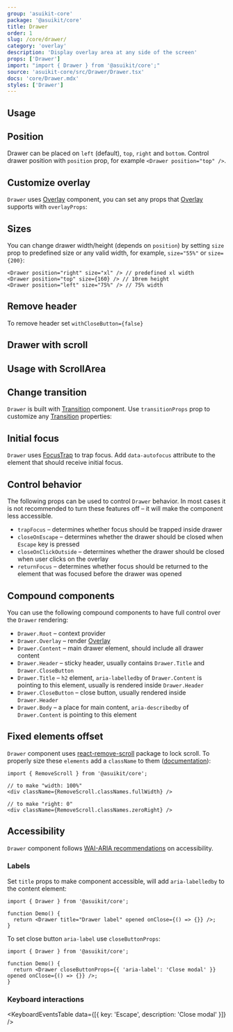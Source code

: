 ```yaml
---
group: 'asuikit-core'
package: '@asuikit/core'
title: Drawer
order: 1
slug: /core/drawer/
category: 'overlay'
description: 'Display overlay area at any side of the screen'
props: ['Drawer']
import: "import { Drawer } from '@asuikit/core';"
source: 'asuikit-core/src/Drawer/Drawer.tsx'
docs: 'core/Drawer.mdx'
styles: ['Drawer']
---
```



## Usage

<Demo data={DrawerDemos.usage} />

## Position

Drawer can be placed on `left` (default), `top`, `right` and `bottom`. Control drawer position with `position` prop,
for example `<Drawer position="top" />`.

<Demo data={DrawerDemos.positions} />

## Customize overlay

`Drawer` uses [Overlay](/core/overlay/) component, you can set any props that [Overlay](/core/overlay/)
supports with `overlayProps`:

<Demo data={DrawerDemos.overlay} />

## Sizes

You can change drawer width/height (depends on `position`) by setting `size` prop to predefined size or any valid width,
for example, `size="55%"` or `size={200}`:

```tsx
<Drawer position="right" size="xl" /> // predefined xl width
<Drawer position="top" size={160} /> // 10rem height
<Drawer position="left" size="75%" /> // 75% width
```

<Demo data={DrawerDemos.sizes} />

## Remove header

To remove header set `withCloseButton={false}`

<Demo data={DrawerDemos.header} />

## Drawer with scroll

<Demo data={DrawerDemos.overflow} />

## Usage with ScrollArea

<Demo data={DrawerDemos.scrollarea} />

## Change transition

`Drawer` is built with [Transition](/core/transition/) component. Use `transitionProps`
prop to customize any [Transition](/core/transition/) properties:

<Demo data={DrawerDemos.transitions} />

## Initial focus

`Drawer` uses [FocusTrap](/core/focus-trap/) to trap focus. Add `data-autofocus`
attribute to the element that should receive initial focus.

<Demo data={DrawerDemos.initialFocus} />

## Control behavior

The following props can be used to control `Drawer` behavior.
In most cases it is not recommended to turn these features off –
it will make the component less accessible.

- `trapFocus` – determines whether focus should be trapped inside drawer
- `closeOnEscape` – determines whether the drawer should be closed when `Escape` key is pressed
- `closeOnClickOutside` – determines whether the drawer should be closed when user clicks on the overlay
- `returnFocus` – determines whether focus should be returned to the element that was focused before the drawer was opened

## Compound components

You can use the following compound components to have full control over the `Drawer` rendering:

- `Drawer.Root` – context provider
- `Drawer.Overlay` – render [Overlay](/core/overlay/)
- `Drawer.Content` – main drawer element, should include all drawer content
- `Drawer.Header` – sticky header, usually contains `Drawer.Title` and `Drawer.CloseButton`
- `Drawer.Title` – `h2` element, `aria-labelledby` of `Drawer.Content` is pointing to this element, usually is rendered inside `Drawer.Header`
- `Drawer.CloseButton` – close button, usually rendered inside `Drawer.Header`
- `Drawer.Body` – a place for main content, `aria-describedby` of `Drawer.Content` is pointing to this element

<Demo data={DrawerDemos.composition} />

## Fixed elements offset

`Drawer` component uses [react-remove-scroll](https://github.com/theKashey/react-remove-scroll)
package to lock scroll. To properly size these `elements` add a `className` to them ([documentation](https://github.com/theKashey/react-remove-scroll#positionfixed-elements)):

```tsx
import { RemoveScroll } from '@asuikit/core';

// to make "width: 100%"
<div className={RemoveScroll.classNames.fullWidth} />

// to make "right: 0"
<div className={RemoveScroll.classNames.zeroRight} />
```

## Accessibility

`Drawer` component follows [WAI-ARIA recommendations](https://www.w3.org/WAI/ARIA/apg/patterns/dialog-modal/examples/dialog) on accessibility.

### Labels

Set `title` props to make component accessible, will add `aria-labelledby` to the content element:

```tsx
import { Drawer } from '@asuikit/core';

function Demo() {
  return <Drawer title="Drawer label" opened onClose={() => {}} />;
}
```

To set close button `aria-label` use `closeButtonProps`:

```tsx
import { Drawer } from '@asuikit/core';

function Demo() {
  return <Drawer closeButtonProps={{ 'aria-label': 'Close modal' }} opened onClose={() => {}} />;
}
```

### Keyboard interactions

<KeyboardEventsTable data={[{ key: 'Escape', description: 'Close modal' }]} />
